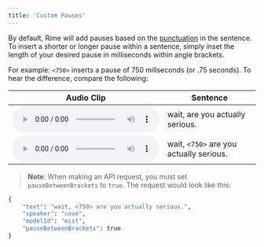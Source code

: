 ```yaml
---
title: 'Custom Pauses'
---
```


By default, Rime will add pauses based on the [punctuation](/api-reference/punctuation) in the sentence. To insert a shorter or longer pause within a sentence, simply inset the length of your desired pause in milliseconds within angle brackets. 

For example: `<750>` inserts a pause of 750 millseconds (or .75 seconds). To hear the difference, compare the following:

|    Audio Clip     |      Sentence             |
|-----------------|--------------------------|
|   <audio controls src="https://rime.ai/sounds/docs/wait_no_pause.wav"></audio>     |    wait, are you actually serious.      |
|   <audio controls src="https://rime.ai/sounds/docs/wait_750.wav"></audio>    |      wait, `<750>` are you actually serious.        |

> **Note**: When making an API request, you must set `pauseBetweenBrackets` to `true`. The request would look like this:

```python Custom Pause Example
{
	"text": "wait, <750> are you actually serious.",
    "speaker": "cove",
    "modelId": "mist",
    "pauseBetweenBrackets": true
}
```